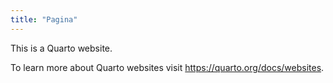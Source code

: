 ```yaml
---
title: "Pagina"
---
```


This is a Quarto website.

To learn more about Quarto websites visit <https://quarto.org/docs/websites>.
